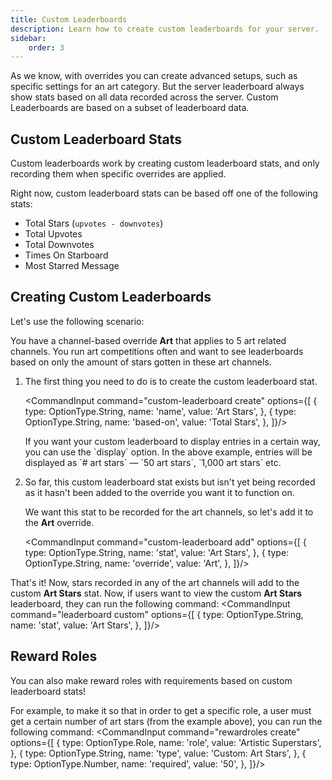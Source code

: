 ```yaml
---
title: Custom Leaderboards
description: Learn how to create custom leaderboards for your server.
sidebar:
    order: 3
---
```



As we know, with overrides you can create advanced setups, such as specific settings for an art category.
<LinkCard title="Overrides" href="../../overrides/overview" />
But the server leaderboard always show stats based on all data recorded across the server.
Custom Leaderboards are based on a subset of leaderboard data.

## Custom Leaderboard Stats
Custom leaderboards work by creating custom leaderboard stats, and only recording them when specific overrides are applied.

Right now, custom leaderboard stats can be based off one of the following stats:
- Total Stars (`upvotes - downvotes`)
- Total Upvotes
- Total Downvotes
- Times On Starboard
- Most Starred Message

## Creating Custom Leaderboards
Let's use the following scenario:

You have a channel-based override **Art** that applies to 5 art related channels. You run art competitions often and want to see leaderboards based on only the amount of stars gotten in these art channels.

<Steps>

1.  The first thing you need to do is to create the custom leaderboard stat.

    <CommandInput command="custom-leaderboard create" options={[
        {
            type: OptionType.String,
            name: 'name',
            value: 'Art Stars',
        },
        {
            type: OptionType.String,
            name: 'based-on',
            value: 'Total Stars',
        },
    ]}/>

    <Aside type="tip">
        If you want your custom leaderboard to display entries in a certain way, you can use the `display` option.
        <CommandInput command="custom-leaderboard create" options={[
            {
                type: OptionType.String,
                name: 'name',
                value: 'Art Stars',
            },
            {
                type: OptionType.String,
                name: 'based-on',
                value: 'Total Stars',
            },
            {
                type: OptionType.String,
                name: 'display',
                value: '# art stars',
                highlight: true,
            },
        ]}/>
        In the above example, entries will be displayed as `# art stars` — `50 art stars`, `1,000 art stars` etc.
    </Aside>

2.  So far, this custom leaderboard stat exists but isn't yet being recorded as it hasn't been added to the override you want it to function on.

    We want this stat to be recorded for the art channels, so let's add it to the **Art** override.

    <CommandInput command="custom-leaderboard add" options={[
        {
            type: OptionType.String,
            name: 'stat',
            value: 'Art Stars',
        },
        {
            type: OptionType.String,
            name: 'override',
            value: 'Art',
        },
    ]}/>

</Steps>

That's it! Now, stars recorded in any of the art channels will add to the custom **Art Stars** stat.
Now, if users want to view the custom **Art Stars** leaderboard, they can run the following command:
<CommandInput command="leaderboard custom" options={[
    {
        type: OptionType.String,
        name: 'stat',
        value: 'Art Stars',
    },
]}/>


## Reward Roles
You can also make reward roles with requirements based on custom leaderboard stats!

For example, to make it so that in order to get a specific role, a user must get a certain number of art stars (from the example above), you can run the following command:
<CommandInput command="rewardroles create" options={[
    {
        type: OptionType.Role,
        name: 'role',
        value: 'Artistic Superstars',
    },
    {
        type: OptionType.String,
        name: 'type',
        value: 'Custom: Art Stars',
    },
    {
        type: OptionType.Number,
        name: 'required',
        value: '50',
    },
]}/>
